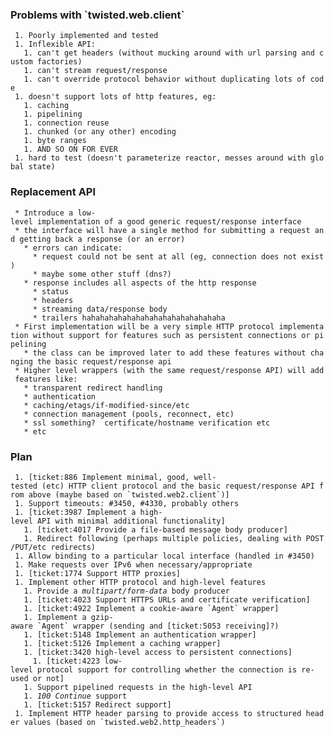 === Problems with `twisted.web.client` ===

  1. Poorly implemented and tested
  1. Inflexible API:
    1. can't get headers (without mucking around with url parsing and custom factories)
    1. can't stream request/response
    1. can't override protocol behavior without duplicating lots of code
  1. doesn't support lots of http features, eg:
    1. caching
    1. pipelining
    1. connection reuse
    1. chunked (or any other) encoding
    1. byte ranges
    1. AND SO ON FOR EVER
  1. hard to test (doesn't parameterize reactor, messes around with global state)

=== Replacement API ===

  * Introduce a low-level implementation of a good generic request/response interface
  * the interface will have a single method for submitting a request and getting back a response (or an error)
    * errors can indicate:
      * request could not be sent at all (eg, connection does not exist)
      * maybe some other stuff (dns?)
    * response includes all aspects of the http response
      * status
      * headers
      * streaming data/response body
      * trailers hahahahahahahahahahahahahahahaha
  * First implementation will be a very simple HTTP protocol implementation without support for features such as persistent connections or pipelining
    * the class can be improved later to add these features without changing the basic request/response api
  * Higher level wrappers (with the same request/response API) will add features like:
    * transparent redirect handling
    * authentication
    * caching/etags/if-modified-since/etc
    * connection management (pools, reconnect, etc)
    * ssl something?  certificate/hostname verification etc
    * etc

=== Plan ===

  1. [ticket:886 Implement minimal, good, well-tested (etc) HTTP client protocol and the basic request/response API from above (maybe based on `twisted.web2.client`)]
  1. Support timeouts: #3450, #4330, probably others
  1. [ticket:3987 Implement a high-level API with minimal additional functionality]
    1. [ticket:4017 Provide a file-based message body producer]
    1. Redirect following (perhaps multiple policies, dealing with POST/PUT/etc redirects)
  1. Allow binding to a particular local interface (handled in #3450)
  1. Make requests over IPv6 when necessary/appropriate
  1. [ticket:1774 Support HTTP proxies]
  1. Implement other HTTP protocol and high-level features
    1. Provide a ''multipart/form-data'' body producer
    1. [ticket:4023 Support HTTPS URLs and certificate verification]
    1. [ticket:4922 Implement a cookie-aware `Agent` wrapper]
    1. Implement a gzip-aware `Agent` wrapper (sending and [ticket:5053 receiving]?)
    1. [ticket:5148 Implement an authentication wrapper]
    1. [ticket:5126 Implement a caching wrapper]
    1. [ticket:3420 high-level access to persistent connections]
      1. [ticket:4223 low-level protocol support for controlling whether the connection is re-used or not]
    1. Support pipelined requests in the high-level API
    1. ''100 Continue'' support
    1. [ticket:5157 Redirect support]
  1. Implement HTTP header parsing to provide access to structured header values (based on `twisted.web2.http_headers`)
